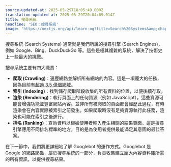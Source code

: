 ```yaml
---
source-updated-at: 2025-05-29T18:05:49.000Z
translation-updated-at: 2025-05-29T20:04:09.014Z
title: 搜尋系統
headline: 'SEO：搜尋系統'
image: 'https://nextjs.org/api/learn-og?title=Search%20Systems&amp;chapter=2'
---
```


搜尋系統 (Search Systems) 通常就是我們所說的搜尋引擎 (Search Engines)，例如 Google、Bing、DuckDuckGo 等。這些是極其複雜的系統，解決了技術史上一些最大的挑戰。

搜尋系統主要有四大職責：

*   **爬取 (Crawling)**：遍歷網路並解析所有網站的內容。這是一項龐大的任務，因為目前有[超過 3.5 億個網域](https://www.businesswire.com/news/home/20200528005832/en/Internet-Grows-to-366.8-Million-Domain-Name-Registrations-at-the-End-of-the-First-Quarter-of-2020)。
*   **索引 (Indexing)**：找到儲存爬取階段收集的所有資料的位置，以便後續存取。
*   **渲染 (Rendering)**：執行頁面上的任何資源（例如 JavaScript），這些資源可能會增強功能並豐富網站內容。並非所有被爬取的頁面都會經歷此過程，有時渲染會在內容實際被索引之前發生。如果爬取時沒有足夠資源執行此任務，渲染也可能在索引之後進行。
*   **排名 (Ranking)**：查詢資料以根據使用者輸入產生相關的結果頁面。這是搜尋引擎應用不同排名標準的地方，目的是為使用者提供最能滿足其意圖的最佳答案。

在下一節中，我們將更詳細地了解 Googlebot 的運作方式。Googlebot 是 Google 的網路爬蟲，屬於搜尋系統的一部分，負責收集建立龐大內容資料庫所需的所有資訊，以提供搜尋結果。